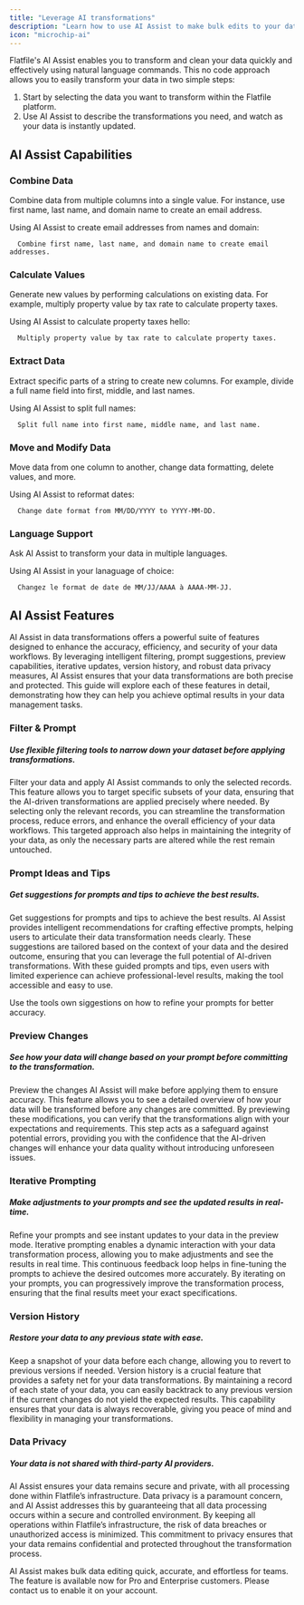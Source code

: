 ```yaml
---
title: "Leverage AI transformations"
description: "Learn how to use AI Assist to make bulk edits to your data efficiently and accurately."
icon: "microchip-ai"
---
```


<Snippet file="shared/dxpbanner.mdx" />

Flatfile's AI Assist enables you to transform and clean your data quickly and effectively using natural language commands. This no code approach allows you to easily transform your data in two simple steps:

1. Start by selecting the data you want to transform within the Flatfile platform.
2. Use AI Assist to describe the transformations you need, and watch as your data is instantly updated.

## AI Assist Capabilities

### Combine Data

Combine data from multiple columns into a single value. For instance, use first name, last name, and domain name to create an email address.

Using AI Assist to create email addresses from names and domain:


```plaintext
  Combine first name, last name, and domain name to create email addresses.
```

### Calculate Values

Generate new values by performing calculations on existing data. For example, multiply property value by tax rate to calculate property taxes.

Using AI Assist to calculate property taxes hello:

```plaintext
  Multiply property value by tax rate to calculate property taxes.
```


### Extract Data

Extract specific parts of a string to create new columns. For example, divide a full name field into first, middle, and last names.

Using AI Assist to split full names:


```plaintext nocopy
  Split full name into first name, middle name, and last name.
```


### Move and Modify Data

Move data from one column to another, change data formatting, delete values, and more.

Using AI Assist to reformat dates:

```plaintext
  Change date format from MM/DD/YYYY to YYYY-MM-DD.
```


### Language Support

Ask AI Assist to transform your data in multiple languages.

Using AI Assist in your lanaguage of choice:

```plaintext
  Changez le format de date de MM/JJ/AAAA à AAAA-MM-JJ.
```


## AI Assist Features

AI Assist in data transformations offers a powerful suite of features designed to enhance the accuracy, efficiency, and security of your data workflows. By leveraging intelligent filtering, prompt suggestions, preview capabilities, iterative updates, version history, and robust data privacy measures, AI Assist ensures that your data transformations are both precise and protected. 
This guide will explore each of these features in detail, demonstrating how they can help you achieve optimal results in your data management tasks.

### Filter & Prompt
##### Use flexible filtering tools to narrow down your dataset before applying transformations.

Filter your data and apply AI Assist commands to only the selected records.
This feature allows you to target specific subsets of your data, ensuring that the AI-driven transformations are applied precisely where needed.
By selecting only the relevant records, you can streamline the transformation process, reduce errors, and enhance the overall efficiency of your data workflows. This targeted approach also helps in maintaining the integrity of your data, as only the necessary parts are altered while the rest remain untouched.

### Prompt Ideas and Tips
##### Get suggestions for prompts and tips to achieve the best results. 

Get suggestions for prompts and tips to achieve the best results. 
AI Assist provides intelligent recommendations for crafting effective prompts, helping users to articulate their data transformation needs clearly. 
These suggestions are tailored based on the context of your data and the desired outcome, ensuring that you can leverage the full potential of AI-driven transformations. 
With these guided prompts and tips, even users with limited experience can achieve professional-level results, making the tool accessible and easy to use.

<Info>Use the tools own siggestions on how to refine your prompts for better accuracy.</Info>

### Preview Changes
##### See how your data will change based on your prompt before committing to the transformation.

Preview the changes AI Assist will make before applying them to ensure accuracy. 
This feature allows you to see a detailed overview of how your data will be transformed before any changes are committed.
By previewing these modifications, you can verify that the transformations align with your expectations and requirements.
This step acts as a safeguard against potential errors, providing you with the confidence that the AI-driven changes will enhance your data quality without introducing unforeseen issues.

### Iterative Prompting
##### Make adjustments to your prompts and see the updated results in real-time.

Refine your prompts and see instant updates to your data in the preview mode. 
Iterative prompting enables a dynamic interaction with your data transformation process, allowing you to make adjustments and see the results in real time. 
This continuous feedback loop helps in fine-tuning the prompts to achieve the desired outcomes more accurately. 
By iterating on your prompts, you can progressively improve the transformation process, ensuring that the final results meet your exact specifications.

### Version History
##### Restore your data to any previous state with ease.

Keep a snapshot of your data before each change, allowing you to revert to previous versions if needed.
Version history is a crucial feature that provides a safety net for your data transformations.
By maintaining a record of each state of your data, you can easily backtrack to any previous version if the current changes do not yield the expected results.
This capability ensures that your data is always recoverable, giving you peace of mind and flexibility in managing your transformations.


### Data Privacy
##### Your data is not shared with third-party AI providers.

AI Assist ensures your data remains secure and private, with all processing done within Flatfile’s infrastructure.
Data privacy is a paramount concern, and AI Assist addresses this by guaranteeing that all data processing occurs within a secure and controlled environment.
By keeping all operations within Flatfile’s infrastructure, the risk of data breaches or unauthorized access is minimized.
This commitment to privacy ensures that your data remains confidential and protected throughout the transformation process.


<Note>AI Assist makes bulk data editing quick, accurate, and effortless for teams. The feature is available now for Pro and Enterprise customers. Please contact us to enable it on your account.</Note>